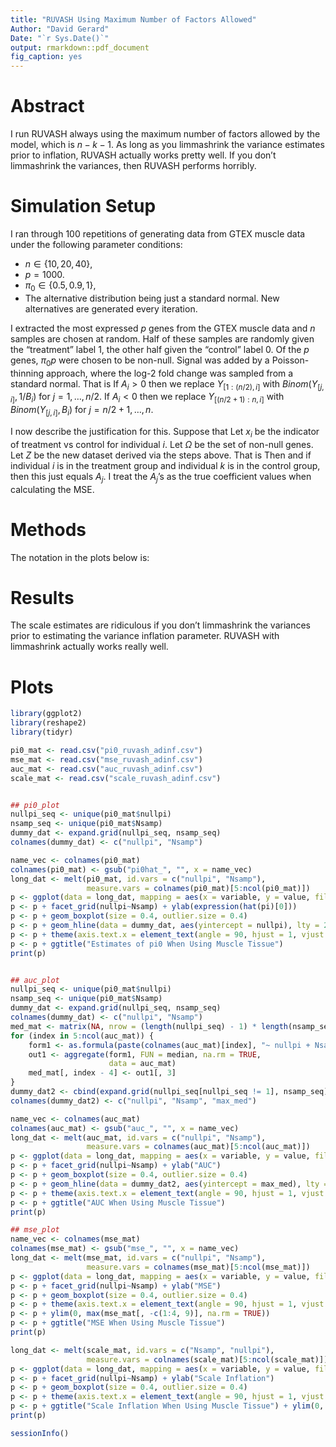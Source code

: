 ```yaml
---
title: "RUVASH Using Maximum Number of Factors Allowed"
Author: "David Gerard"
Date: "`r Sys.Date()`"
output: rmarkdown::pdf_document
fig_caption: yes
---
```



# Abstract
I run RUVASH always using the maximum number of factors allowed by the model, which is $n - k - 1$. As long as you limmashrink the variance estimates prior to inflation, RUVASH actually works pretty well. If you don't limmashrink the variances, then RUVASH performs horribly.

# Simulation Setup
I ran through 100 repetitions of generating data from GTEX muscle data under the following parameter conditions:

* $n \in \{10, 20, 40\}$,
* $p = 1000$.
* $\pi_0 \in \{0.5, 0.9, 1\}$,
* The alternative distribution being just a standard normal. New alternatives are generated every iteration.

I extracted the most expressed $p$ genes from the GTEX muscle data and $n$ samples are chosen at
random. Half of these samples are randomly given the "treatment"
label 1, the other half given the "control" label 0. Of the $p$
genes, $\pi_0p$ were chosen to be non-null. Signal was added by a
Poisson-thinning approach, where the log-2 fold change was sampled from a standard normal.
That is
\begin{align}
  A_1,\ldots,A_{p/2} &\sim N(0, 1)\\
  B_i &= 2^{A_i} \text{ for } i = 1,\ldots, p/2,
\end{align}
If $A_i > 0$ then we replace $Y_{[1:(n/2), i]}$ with $Binom(Y_{[j,i]}, 1 / B_i)$ for $j = 1,\ldots, n/2$. If $A_i < 0$ then we replace $Y_{[(n/2 + 1):n, i]}$ with $Binom(Y_{[j,i]}, B_i)$ for $j = n/2 + 1,\ldots, n$.

I now describe the justification for this. Suppose that
\begin{align}
Y_{ij} \sim Poisson(\lambda_j).
\end{align}
Let $x_{i}$ be the indicator of treatment vs control for individual $i$. Let $\Omega$ be the set of non-null genes. Let $Z$ be the new dataset derived via the steps above. That is
\begin{align}
Z_{ij} | Y_{ij}=
\begin{cases}
Binom(Y_{ij}, 2 ^ {A_{j}x_i}) & \text{if } A_{j} < 0 \text{ and } j \in \Omega\\
Binom(Y_{ij}, 2 ^ {-A_{j}(1 - x_i)}) & \text{if } A_{j} > 0 \text{ and } j \in \Omega\\
Y_{ij} & \text{if } j \not\in \Omega.
\end{cases}
\end{align}
Then
\begin{align}
Z_{ij} | A_{j}, A_{j} < 0, j \in \Omega &\sim Poisson(2^{A_{j}x_i}\lambda_j)\\
Z_{ij} | A_{j}, A_{j} > 0, j \in \Omega &\sim Poisson(2^{-A_{j}(1 - x_i)}\lambda_j),
\end{align}
and
\begin{align}
E[\log_2(Z_{ij}) - \log_2(Z_{kj}) | A_{j}, A_{j} < 0, j \in \Omega] &\approx A_{j}x_i - A_{j}x_k, \text{ and}\\
E[\log_2(Z_{ij}) - \log_2(Z_{kj}) | A_{j}, A_{j} > 0, j \in \Omega] &\approx -A_{j}(1 - x_i) + A_{j}(1 - x_k).
\end{align}
if individual $i$ is in the treatment group and individual $k$ is in the control group, then this just equals $A_j$. I treat the $A_j$'s as the true coefficient values when calculating the MSE.

# Methods
The notation in the plots below is:

\begin{itemize}
\item ruvash\_new\_ug: $\hat{\Sigma}$ is not limmashrunk and multply $\hat{\lambda}\hat{\Sigma}$ by the diagonal elements of $([X, Z]^T[X, Z])^{-1}$ and use GLS to estimate hidden confounders.
\item ruvash\_new\_ug: $\hat{\Sigma}$ is limmashrunk and multply $\hat{\lambda}\hat{\Sigma}$ by the diagonal elements of $([X, Z]^T[X, Z])^{-1}$ and use GLS to estimate hidden confounders.
\item ruvash\_new\_uo: $\hat{\Sigma}$ is not limmashrunk and multply $\hat{\lambda}\hat{\Sigma}$ by the diagonal elements of $([X, Z]^T[X, Z])^{-1}$ and use OLS to estimate hidden confounders.
\item ruvash\_new\_uo: $\hat{\Sigma}$ is limmashrunk and multply $\hat{\lambda}\hat{\Sigma}$ by the diagonal elements of $([X, Z]^T[X, Z])^{-1}$ and use OLS to estimate hidden confounders.
\item ash\_ruvinv: Run `ruv::RUVinv` then ASH. RUVinv is RUV4 using the maximum allowed number of factors given the number of control genes, followed by a method-of-moments approach to estimating the variances that the RUV folks call the "inverse-method".
\item ash\_ruvrinv: A ridged version of RUV-inverse.
\item ash\_ruv4: Run `ruv::RUV4` followed by ASH (no variance inflation).
\end{itemize}

# Results
The scale estimates are ridiculous if you don't limmashrink the variances prior to estimating the variance inflation parameter. RUVASH with limmashrink actually works really well.


# Plots

```r
library(ggplot2)
library(reshape2)
library(tidyr)

pi0_mat <- read.csv("pi0_ruvash_adinf.csv")
mse_mat <- read.csv("mse_ruvash_adinf.csv")
auc_mat <- read.csv("auc_ruvash_adinf.csv")
scale_mat <- read.csv("scale_ruvash_adinf.csv")


## pi0_plot
nullpi_seq <- unique(pi0_mat$nullpi)
nsamp_seq <- unique(pi0_mat$Nsamp)
dummy_dat <- expand.grid(nullpi_seq, nsamp_seq)
colnames(dummy_dat) <- c("nullpi", "Nsamp")

name_vec <- colnames(pi0_mat)
colnames(pi0_mat) <- gsub("pi0hat_", "", x = name_vec)
long_dat <- melt(pi0_mat, id.vars = c("nullpi", "Nsamp"),
                 measure.vars = colnames(pi0_mat)[5:ncol(pi0_mat)])
p <- ggplot(data = long_dat, mapping = aes(x = variable, y = value, fill = variable))
p <- p + facet_grid(nullpi~Nsamp) + ylab(expression(hat(pi)[0]))
p <- p + geom_boxplot(size = 0.4, outlier.size = 0.4)
p <- p + geom_hline(data = dummy_dat, aes(yintercept = nullpi), lty = 2, color = "red", lwd = 1)
p <- p + theme(axis.text.x = element_text(angle = 90, hjust = 1, vjust = 0.3))
p <- p + ggtitle("Estimates of pi0 When Using Muscle Tissue")
print(p)


## auc_plot
nullpi_seq <- unique(pi0_mat$nullpi)
nsamp_seq <- unique(pi0_mat$Nsamp)
dummy_dat <- expand.grid(nullpi_seq, nsamp_seq)
colnames(dummy_dat) <- c("nullpi", "Nsamp")
med_mat <- matrix(NA, nrow = (length(nullpi_seq) - 1) * length(nsamp_seq), ncol = ncol(auc_mat) - 4)
for (index in 5:ncol(auc_mat)) {
    form1 <- as.formula(paste(colnames(auc_mat)[index], "~ nullpi + Nsamp"))
    out1 <- aggregate(form1, FUN = median, na.rm = TRUE,
                      data = auc_mat)
    med_mat[, index - 4] <- out1[, 3]
}
dummy_dat2 <- cbind(expand.grid(nullpi_seq[nullpi_seq != 1], nsamp_seq), apply(med_mat, 1, max))
colnames(dummy_dat2) <- c("nullpi", "Nsamp", "max_med")

name_vec <- colnames(auc_mat)
colnames(auc_mat) <- gsub("auc_", "", x = name_vec)
long_dat <- melt(auc_mat, id.vars = c("nullpi", "Nsamp"),
                 measure.vars = colnames(auc_mat)[5:ncol(auc_mat)])
p <- ggplot(data = long_dat, mapping = aes(x = variable, y = value, fill = variable))
p <- p + facet_grid(nullpi~Nsamp) + ylab("AUC")
p <- p + geom_boxplot(size = 0.4, outlier.size = 0.4)
p <- p + geom_hline(data = dummy_dat2, aes(yintercept = max_med), lty = 2, color = "red", lwd = 1)
p <- p + theme(axis.text.x = element_text(angle = 90, hjust = 1, vjust = 0.3))
p <- p + ggtitle("AUC When Using Muscle Tissue")
print(p)

## mse_plot
name_vec <- colnames(mse_mat)
colnames(mse_mat) <- gsub("mse_", "", x = name_vec)
long_dat <- melt(mse_mat, id.vars = c("nullpi", "Nsamp"),
                 measure.vars = colnames(mse_mat)[5:ncol(mse_mat)])
p <- ggplot(data = long_dat, mapping = aes(x = variable, y = value, fill = variable))
p <- p + facet_grid(nullpi~Nsamp) + ylab("MSE")
p <- p + geom_boxplot(size = 0.4, outlier.size = 0.4)
p <- p + theme(axis.text.x = element_text(angle = 90, hjust = 1, vjust = 0.3))
p <- p + ylim(0, max(mse_mat[, -c(1:4, 9)], na.rm = TRUE))
p <- p + ggtitle("MSE When Using Muscle Tissue")
print(p)

long_dat <- melt(scale_mat, id.vars = c("Nsamp", "nullpi"),
                 measure.vars = colnames(scale_mat)[5:ncol(scale_mat)])
p <- ggplot(data = long_dat, mapping = aes(x = variable, y = value, fill = variable))
p <- p + facet_grid(nullpi~Nsamp) + ylab("Scale Inflation")
p <- p + geom_boxplot(size = 0.4, outlier.size = 0.4)
p <- p + theme(axis.text.x = element_text(angle = 90, hjust = 1, vjust = 0.3))
p <- p + ggtitle("Scale Inflation When Using Muscle Tissue") + ylim(0, 500)
print(p)

```


```r
sessionInfo()
```
